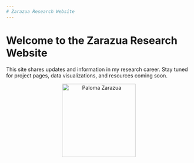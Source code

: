 ```yaml
---
# Zarazua Research Website
---
```


# Welcome to the Zarazua Research Website

This site shares updates and information in my research career. Stay tuned for project pages, data visualizations, and resources coming soon.

<p align="center">
  <img src="images/palomaphoto.jpg" width="200" alt="Paloma Zarazua" />
</p>